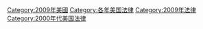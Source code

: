 {{Year by category
| m = 2
| c = 0
| d = 0
| y = 9
| cat = 美國法律
| sortkey = American law
| subcat = 2009年法律
| parent = 各年美國法律
}}
[[Category:2009年美國|Category:2009年美國]]
[[Category:各年美国法律|Category:各年美国法律]]
[[Category:2009年法律|Category:2009年法律]]
[[Category:2000年代美国法律|Category:2000年代美国法律]]